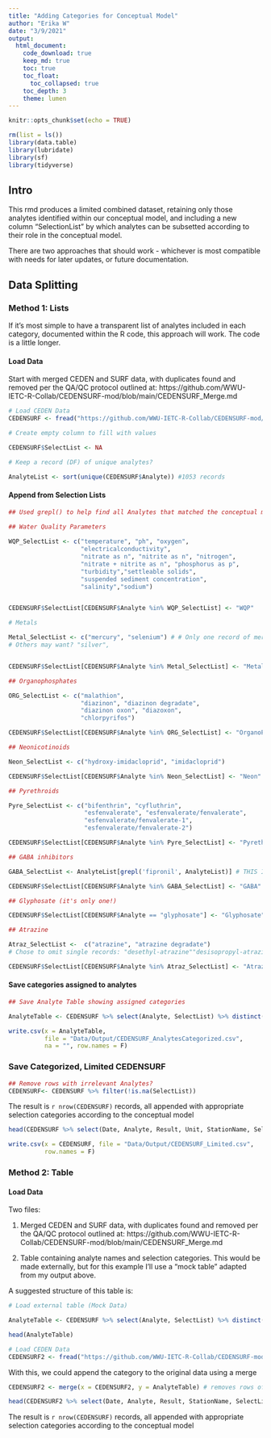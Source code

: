 ```yaml
---
title: "Adding Categories for Conceptual Model"
author: "Erika W"
date: "3/9/2021"
output:
  html_document:
    code_download: true
    keep_md: true
    toc: true
    toc_float:
      toc_collapsed: true
    toc_depth: 3
    theme: lumen
---
```


```r
knitr::opts_chunk$set(echo = TRUE)
```

```r
rm(list = ls())
library(data.table)
library(lubridate)
library(sf)
library(tidyverse)
```

## Intro

This rmd produces a limited combined dataset, retaining only those analytes identified within our conceptual model, and including a new column "SelectionList" by which analytes can be subsetted according to their role in the conceptual model.

There are two approaches that should work - whichever is most compatible with needs for later updates, or future documentation. 

## Data Splitting

### Method 1: Lists

If it's most simple to have a transparent list of analytes included in each category, documented within the R code, this approach will work. The code is a little longer. 

#### Load Data

Start with merged CEDEN and SURF data, with duplicates found and removed per the QA/QC protocol outlined at: https://github.com/WWU-IETC-R-Collab/CEDENSURF-mod/blob/main/CEDENSURF_Merge.md

```r
# Load CEDEN Data
CEDENSURF <- fread("https://github.com/WWU-IETC-R-Collab/CEDENSURF-mod/raw/main/Data/Output/CEDENSURFMod.csv")

# Create empty column to fill with values

CEDENSURF$SelectList <- NA

# Keep a record (DF) of unique analytes?

AnalyteList <- sort(unique(CEDENSURF$Analyte)) #1053 records
```

#### Append from Selection Lists

```r
## Used grepl() to help find all Analytes that matched the conceptual model, ie: AnalyteList[(grepl("nitr", AnalyteList))

## Water Quality Parameters
            
WQP_SelectList <- c("temperature", "ph", "oxygen",
                    "electricalconductivity", 
                    "nitrate as n", "nitrite as n", "nitrogen",
                    "nitrate + nitrite as n", "phosphorus as p",
                    "turbidity","settleable solids", 
                    "suspended sediment concentration", 
                    "salinity","sodium")


CEDENSURF$SelectList[CEDENSURF$Analyte %in% WQP_SelectList] <- "WQP"

# Metals

Metal_SelectList <- c("mercury", "selenium") # # Only one record of mercury (ii)r; chose to omit. # did not find methylmercury in list. 
# Others may want? "silver", 


CEDENSURF$SelectList[CEDENSURF$Analyte %in% Metal_SelectList] <- "Metal"

## Organophosphates

ORG_SelectList <- c("malathion", 
                    "diazinon", "diazinon degradate", 
                    "diazinon oxon", "diazoxon",
                    "chlorpyrifos")

CEDENSURF$SelectList[CEDENSURF$Analyte %in% ORG_SelectList] <- "OrganoP"

## Neonicotinoids

Neon_SelectList <- c("hydroxy-imidacloprid", "imidacloprid")

CEDENSURF$SelectList[CEDENSURF$Analyte %in% Neon_SelectList] <- "Neon"

## Pyrethroids

Pyre_SelectList <- c("bifenthrin", "cyfluthrin", 
                     "esfenvalerate", "esfenvalerate/fenvalerate",
                     "esfenvalerate/fenvalerate-1",
                     "esfenvalerate/fenvalerate-2")

CEDENSURF$SelectList[CEDENSURF$Analyte %in% Pyre_SelectList] <- "Pyrethroids"

## GABA inhibitors

GABA_SelectList <- AnalyteList[grepl('fipronil', AnalyteList)] # THIS IS THE SAME AS: <- c("desulfinyl fipronil", "desulfinyl fipronil amide", "fipronil", "fipronil amide", "fipronil desulfinyl", "fipronil desulfinyl amide", "fipronil detrifluoromethylsulfinyl", "fipronil sulfide","fipronil sulfone")

CEDENSURF$SelectList[CEDENSURF$Analyte %in% GABA_SelectList] <- "GABA"

## Glyphosate (it's only one!)

CEDENSURF$SelectList[CEDENSURF$Analyte == "glyphosate"] <- "Glyphosate"

## Atrazine

Atraz_SelectList <-  c("atrazine", "atrazine degradate")
# Chose to omit single records: "desethyl-atrazine""desisopropyl-atrazine", "hydroxyatrazine","hydroxyatrazine, 2-" )

CEDENSURF$SelectList[CEDENSURF$Analyte %in% Atraz_SelectList] <- "Atrazine"

```

#### Save categories assigned to analytes

```r
## Save Analyte Table showing assigned categories

AnalyteTable <- CEDENSURF %>% select(Analyte, SelectList) %>% distinct(Analyte, .keep_all = T) # 44 records

write.csv(x = AnalyteTable, 
          file = "Data/Output/CEDENSURF_AnalytesCategorized.csv", 
          na = "", row.names = F)
```

### Save Categorized, Limited CEDENSURF 

```r
## Remove rows with irrelevant Analytes?
CEDENSURF<- CEDENSURF %>% filter(!is.na(SelectList))
```

The result is `r nrow(CEDENSURF)` records, all appended with appropriate selection categories according to the conceptual model

```r
head(CEDENSURF %>% select(Date, Analyte, Result, Unit, StationName, SelectList))
```

```r
write.csv(x = CEDENSURF, file = "Data/Output/CEDENSURF_Limited.csv", 
          row.names = F)
```


### Method 2: Table

#### Load Data

Two files:

1. Merged CEDEN and SURF data, with duplicates found and removed per the QA/QC protocol outlined at: https://github.com/WWU-IETC-R-Collab/CEDENSURF-mod/blob/main/CEDENSURF_Merge.md

2. Table containing analyte names and selection categories. This would be made externally, but for this example I'll use a "mock table" adapted from my output above. 

A suggested structure of this table is:
```r
# Load external table (Mock Data)

AnalyteTable <- CEDENSURF %>% select(Analyte, SelectList) %>% distinct(Analyte, .keep_all = T) # 44 records

head(AnalyteTable)

# Load CEDEN Data
CEDENSURF2 <- fread("https://github.com/WWU-IETC-R-Collab/CEDENSURF-mod/raw/main/Data/Output/CEDENSURFMod.csv")
```

With this, we could append the category to the original data using a merge

```r
CEDENSURF2 <- merge(x = CEDENSURF2, y = AnalyteTable) # removes rows of x with no match in Y

head(CEDENSURF2 %>% select(Date, Analyte, Result, StationName, SelectList))
```

The result is `r nrow(CEDENSURF)` records, all appended with appropriate selection categories according to the conceptual model

<br>


